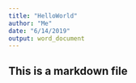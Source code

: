 ```yaml
---
title: "HelloWorld"
author: "Me"
date: "6/14/2019"
output: word_document
---
```

## This is a markdown file